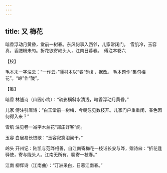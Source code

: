 ```yaml
---
---
---
```

title: 又 梅花
---







暗香浮动月黄昏，堂前一树春。东风何事入西邻，儿家常闭门。　雪肌冷，玉容真，香腮粉未匀。折花欲寄岭头人，江南日暮春。　傅注本卷六





【校】


毛本末一字注云：“一作云。”彊村本以“春”韵复，据改。 毛本题作“集句梅花”。“岭”作“陇”。





【笺】


暗香 林逋诗（山园小梅）：“疏影横斜水清浅，暗香浮动月黄昏。”

儿家 傅注引唐诗：“白玉堂前一树梅，今朝忽见数枝开。儿家门户重重闭，春色因何得入来？”

雪肌 注见卷一减字木兰花“郑庄好客”阕。

玉容 白居易长恨歌：“玉容寂寞泪阑干。”

岭头 开州记：陆凯与范晔相善，自江南寄梅花一枝诣长安与晔，赠诗曰：“折花逢驿使，寄与陇头人。江南无所有，聊寄一枝春。”

江南 柳恽诗（江南曲）：“汀洲采白，日暮江南春。”
